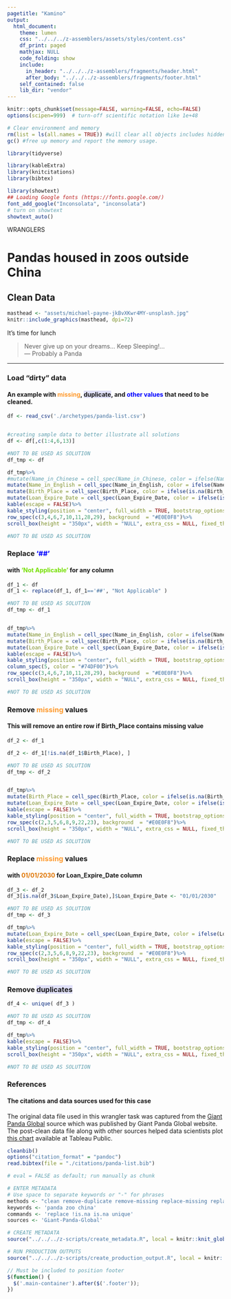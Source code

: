 ```yaml
---
pagetitle: "Kamino"
output: 
  html_document:
    theme: lumen
    css: "../../../z-assemblers/assets/styles/content.css"
    df_print: paged
    mathjax: NULL
    code_folding: show
    include:
      in_header: "../../../z-assemblers/fragments/header.html"
      after_body: "../../../z-assemblers/fragments/footer.html"
    self_contained: false
    lib_dir: "vendor"
---
```


```r

knitr::opts_chunk$set(message=FALSE, warning=FALSE, echo=FALSE)
options(scipen=999)  # turn-off scientific notation like 1e+48

# Clear environment and memory
rm(list = ls(all.names = TRUE)) #will clear all objects includes hidden objects.
gc() #free up memory and report the memory usage.

library(tidyverse)

library(kableExtra)
library(knitcitations)
library(bibtex)

library(showtext)
## Loading Google fonts (https://fonts.google.com/)
font_add_google("Inconsolata", "inconsolata")
# turn on showtext
showtext_auto()


```

<div class="activity">
WRANGLERS  
</div>

# Pandas housed in zoos outside China
## Clean Data


```r

masthead <- "assets/michael-payne-jkBvXKwr4MY-unsplash.jpg"
knitr::include_graphics(masthead, dpi=72)

```

<div class="figure-text">It's time for lunch</div>

> Never give up on your dreams... Keep Sleeping!...\
--- Probably a Panda\

***

### Load "dirty" data

#### An example with <span style="color: #FE9A2E;font-weight:bold">missing</span>, <span style="background: #E0E0F8;font-weight:bold">duplicate</span>, and <span style="color:  #0000FF;font-weight:bold">other values</span> that need to be cleaned.

```r
df <- read_csv('./archetypes/panda-list.csv')


#creating sample data to better illustrate all solutions
df <- df[,c(1:4,6,13)]

```


```r
#NOT TO BE USED AS SOLUTION
df_tmp <- df

df_tmp%>%
#mutate(Name_in_Chinese = cell_spec(Name_in_Chinese, color = ifelse(Name_in_Chinese == "##","#0000FF", "#000000"))) %>%
mutate(Name_in_English = cell_spec(Name_in_English, color = ifelse(Name_in_English == "##","#0000FF", "#000000"))) %>%
mutate(Birth_Place = cell_spec(Birth_Place, color = ifelse(is.na(Birth_Place),"#FE9A2E", "#000000"))) %>%
mutate(Loan_Expire_Date = cell_spec(Loan_Expire_Date, color = ifelse(is.na(Loan_Expire_Date),"#FE9A2E", "#000000"))) %>%
kable(escape = FALSE)%>%
kable_styling(position = "center", full_width = TRUE, bootstrap_options = c("striped", "hover"))%>%
row_spec(c(3,4,6,7,10,11,28,29), background  = "#E0E0F8")%>%
scroll_box(height = "350px", width = "NULL", extra_css = NULL, fixed_thead = TRUE)

#NOT TO BE USED AS SOLUTION 
```

### Replace <span style="color: #0000FF;font-weight:bold">'##'</span>

#### with <span style="color: #74DF00;font-weight:bold">'Not Applicable'</span> for any column


```r

df_1 <- df
df_1 <- replace(df_1, df_1=='##', "Not Applicable" )


```


```r
#NOT TO BE USED AS SOLUTION
df_tmp <- df_1


df_tmp%>%
mutate(Name_in_English = cell_spec(Name_in_English, color = ifelse(Name_in_English == "Not Applicable","#74DF00", "#000000"))) %>%
mutate(Birth_Place = cell_spec(Birth_Place, color = ifelse(is.na(Birth_Place),"#FE9A2E", "#000000"))) %>%
mutate(Loan_Expire_Date = cell_spec(Loan_Expire_Date, color = ifelse(is.na(Loan_Expire_Date),"#FE9A2E", "#000000"))) %>%
kable(escape = FALSE)%>%
kable_styling(position = "center", full_width = TRUE, bootstrap_options = c("striped", "hover"))%>%
column_spec(5, color = "#74DF00")%>%
row_spec(c(3,4,6,7,10,11,28,29), background  = "#E0E0F8")%>%
scroll_box(height = "350px", width = "NULL", extra_css = NULL, fixed_thead = TRUE)

#NOT TO BE USED AS SOLUTION 

```

### Remove <span style="color: #FE9A2E;font-weight:bold">missing</span> values
#### This will remove an entire row if __Birth_Place__ contains missing value


```r

df_2 <- df_1

df_2 <- df_1[!is.na(df_1$Birth_Place), ]                

```

```r
#NOT TO BE USED AS SOLUTION
df_tmp <- df_2


df_tmp%>%
mutate(Birth_Place = cell_spec(Birth_Place, color = ifelse(is.na(Birth_Place),"#FE9A2E", "#000000"))) %>%
mutate(Loan_Expire_Date = cell_spec(Loan_Expire_Date, color = ifelse(is.na(Loan_Expire_Date),"#FE9A2E", "#000000"))) %>%
kable(escape = FALSE)%>%
kable_styling(position = "center", full_width = TRUE, bootstrap_options = c("striped", "hover"))%>%
row_spec(c(2,3,5,6,8,9,22,23), background  = "#E0E0F8")%>%
scroll_box(height = "350px", width = "NULL", extra_css = NULL, fixed_thead = TRUE)

#NOT TO BE USED AS SOLUTION 

```

### Replace <span style="color: #FE9A2E;font-weight:bold">missing</span> values 
#### with <span style="color: #DF7401;font-weight:bold">01/01/2030</span> for __Loan_Expire_Date__ column


```r

df_3 <- df_2
df_3[is.na(df_3$Loan_Expire_Date),]$Loan_Expire_Date <- "01/01/2030" 

```


```r
#NOT TO BE USED AS SOLUTION
df_tmp <- df_3

df_tmp%>%
mutate(Loan_Expire_Date = cell_spec(Loan_Expire_Date, color = ifelse(Loan_Expire_Date == "01/01/2030","#DF7401", "#000000"))) %>%
kable(escape = FALSE)%>%
kable_styling(position = "center", full_width = TRUE, bootstrap_options = c("striped", "hover"))%>%
row_spec(c(2,3,5,6,8,9,22,23), background  = "#E0E0F8")%>%
scroll_box(height = "350px", width = "NULL", extra_css = NULL, fixed_thead = TRUE)

#NOT TO BE USED AS SOLUTION 

```

### Remove <span style="background: #E0E0F8;font-weight:bold">duplicates</span>

```r

df_4 <- unique( df_3 )


```

```r
#NOT TO BE USED AS SOLUTION
df_tmp <- df_4

df_tmp%>%
kable(escape = FALSE)%>%
kable_styling(position = "center", full_width = TRUE, bootstrap_options = c("striped", "hover"))%>%
scroll_box(height = "350px", width = "NULL", extra_css = NULL, fixed_thead = TRUE)

#NOT TO BE USED AS SOLUTION 

```


### References
#### The citations and data sources used for this case

The original data file used in this wrangler task was captured from the <a href="https://www.giantpandaglobal.com/" target="_blank">Giant Panda Global</a> source which was published by  Giant Panda Global website. The post-clean data file along with other sources helped data scientists plot <a href="https://public.tableau.com/profile/wendy.shijia#!/vizhome/giantpandasoverseas/Bamboo" target="_blank">this chart</a> available at Tableau Public.


```r

cleanbib()
options("citation_format" = "pandoc")
read.bibtex(file = "./citations/panda-list.bib")
```



```r

# eval = FALSE as default; run manually as chunk

# ENTER METADATA
# Use space to separate keywords or "-" for phrases
methods <- "clean remove-duplicate remove-missing replace-missing replace-value" # mostly used in wranglers and analytics
keywords <- 'panda zoo china'
commands <- 'replace !is.na is.na unique'
sources <- 'Giant-Panda-Global'

# CREATE METADATA
source("../../../z-scripts/create_metadata.R", local = knitr::knit_global())

# RUN PRODUCTION OUTPUTS
source("../../../z-scripts/create_production_output.R", local = knitr::knit_global())


```


```js

// Must be included to position footer
$(function() {
  $('.main-container').after($('.footer'));
})

```


